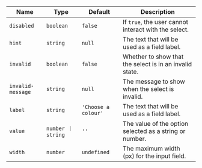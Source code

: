 
  | Name | Type | Default | Description |
| --- | --- | --- | --- |
| `disabled` | `boolean` | `false` | If `true`, the user cannot interact with the select. |
| `hint` | `string` | `null` | The text that will be used as a field label. |
| `invalid` | `boolean` | `false` | Whether to show that the select is in an invalid state. |
| `invalid-message` | `string` | `null` | The message to show when the select is invalid. |
| `label` | `string` | `'Choose a colour'` | The text that will be used as a field label. |
| `value` | `number ｜ string` | `''` | The value of the option selected as a string or number. |
| `width` | `number` | `undefined` | The maximum width (px) for the input field. |

